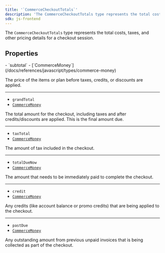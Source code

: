 ```yaml
---
title: '`CommerceCheckoutTotals`'
description: 'The CommerceCheckoutTotals type represents the total costs, taxes, and other pricing details for a checkout session.'
sdk: js-frontend
---
```


<Include src="_partials/billing/api-experimental" />

The `CommerceCheckoutTotals` type represents the total costs, taxes, and other pricing details for a checkout session.

## Properties

<Properties>
  - `subtotal`
  - [`CommerceMoney`](/docs/references/javascript/types/commerce-money)

  The price of the items or plan before taxes, credits, or discounts are applied.

  ---

  - `grandTotal`
  - [`CommerceMoney`](/docs/references/javascript/types/commerce-money)

  The total amount for the checkout, including taxes and after credits/discounts are applied. This is the final amount due.

  ---

  - `taxTotal`
  - [`CommerceMoney`](/docs/references/javascript/types/commerce-money)

  The amount of tax included in the checkout.

  ---

  - `totalDueNow`
  - [`CommerceMoney`](/docs/references/javascript/types/commerce-money)

  The amount that needs to be immediately paid to complete the checkout.

  ---

  - `credit`
  - [`CommerceMoney`](/docs/references/javascript/types/commerce-money)

  Any credits (like account balance or promo credits) that are being applied to the checkout.

  ---

  - `pastDue`
  - [`CommerceMoney`](/docs/references/javascript/types/commerce-money)

  Any outstanding amount from previous unpaid invoices that is being collected as part of the checkout.
</Properties>
